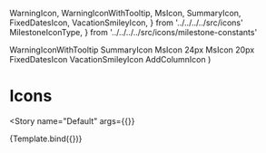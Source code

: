 
  WarningIcon,
  WarningIconWithTooltip,
  MsIcon,
  SummaryIcon,
  FixedDatesIcon,
  VacationSmileyIcon,
} from '../../../../src/icons'
  MilestoneIconType,
} from '../../../../src/icons/milestone-constants'

<Meta
  title="Components/Icons/Showcase"
  decorators={decorators}
/>

  <Grid container direction="column" spacing={4}>
    <Grid item xs={12} container direction="row" spacing={1}>
      <Grid item>
        <Typography>WarningIconWithTooltip</Typography>
      </Grid>
      <Grid item>
        <WarningIcon {...args} />
      </Grid>
      <Grid item>
        <WarningIconWithTooltip {...args} tooltipText="A description of the warning" />
      </Grid>
    </Grid>
    <Grid item xs={12} container direction="row" spacing={2}>
      <Grid item>
        <Typography>SummaryIcon</Typography>
      </Grid>
      <Grid item style={{ color: '#466ADA' }}>
        <SummaryIcon />
      </Grid>
    </Grid>
    <Grid item xs={12} container direction="row" spacing={3}>
      <Grid item>
        <Typography>MsIcon 24px</Typography>
      </Grid>
      <Grid item>
        <MsIcon type={MilestoneIconType.NORMAL} />
      </Grid>
      <Grid item>
        <MsIcon type={MilestoneIconType.FLEXIBLE} />
      </Grid>
      <Grid item>
        <MsIcon type={MilestoneIconType.WITH_BUFFER} />
      </Grid>
      <Grid item>
        <MsIcon type={MilestoneIconType.WITH_DELAY} />
      </Grid>
      <Grid item>
        <MsIcon type={MilestoneIconType.COMPLETED} />
      </Grid>
    </Grid>
    <Grid item xs={12} container direction="row" spacing={3}>
      <Grid item>
        <Typography>MsIcon 20px</Typography>
      </Grid>
      <Grid item>
        <MsIcon fontSize="small" type={MilestoneIconType.NORMAL} />
      </Grid>
      <Grid item>
        <MsIcon fontSize="small" type={MilestoneIconType.FLEXIBLE} />
      </Grid>
      <Grid item>
        <MsIcon fontSize="small" type={MilestoneIconType.WITH_BUFFER} />
      </Grid>
      <Grid item>
        <MsIcon fontSize="small" type={MilestoneIconType.WITH_DELAY} />
      </Grid>
      <Grid item>
        <MsIcon fontSize="small" type={MilestoneIconType.COMPLETED} />
      </Grid>
    </Grid>
    <Grid item xs={12} container direction="row" spacing={2}>
      <Grid item>
        <Typography>FixedDatesIcon</Typography>
      </Grid>
      <Grid item>
        <FixedDatesIcon
          darkBackgroud={false}
        />
      </Grid>
      <Grid item style={{ backgroundColor: '#354A90' }}>
        <FixedDatesIcon
          darkBackgroud
        />
      </Grid>
    </Grid>
    <Grid item xs={12} container direction="row" spacing={2}>
      <Grid item>
        <Typography>VacationSmileyIcon</Typography>
      </Grid>
      <Grid item>
        <VacationSmileyIcon />
      </Grid>
    </Grid>
    <Grid item xs={12} container direction="row" spacing={2}>
      <Grid item>
        <Typography>AddColumnIcon</Typography>
      </Grid>
      <Grid item>
        <AddColumnIcon />
      </Grid>
    </Grid>
  </Grid>
)

# Icons
<Story
  name="Default"
  args={{}}
>
  {Template.bind({})}
</Story>
